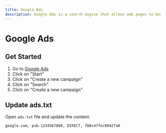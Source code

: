 ```yaml
---
title: Google Ads
description: Google Ads is a search engine that allows web pages to become more social media friendly.
---
```


# Google Ads

## Get Started

1. Go to [Google Ads](https://ads.google.com/home/)
2. Click on "Start"
3. Click on "Create a new campaign"
4. Click on "Search"
5. Click on "Create a new campaign"

## Update ads.txt

Open `ads.txt` file and update the content.

```
google.com, pub-1234567890, DIRECT, f08c47fec0942fa0
```